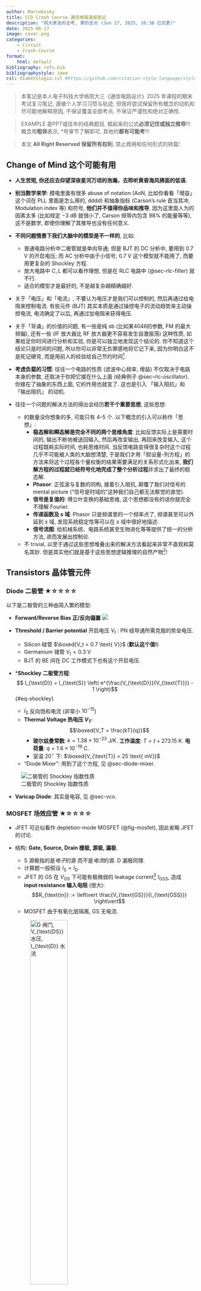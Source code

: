 ```yaml
---
author: Marcobisky
title: CCD Crash Course 通信电路速成笔记
description: "祝大家会的全考, 蒙的全对 (Jun 17, 2025, 16:38 已完更)"
date: 2025-06-17
image: cover.png
categories:
    - Circuit
    - Crash-Course
format: 
    html: default
bibliography: refs.bib
bibliographystyle: ieee
csl: diabetologia.csl #https://github.com/citation-style-language/styles
---
```


> 本笔记是本人电子科技大学格院大三《通信电路设计》2025 年课程的期末考试复习笔记, 遵循个人学习习惯与轨迹, 但我将尝试保留所有概念的动机和尽可能地解释原因, 不保证覆盖全部考点, 不保证严谨性和绝对正确性.

> EXAMPLE 是PPT或往年的经典题目, 框起来的公式**必须记住或独立推导**!!! 概念用**粗体**表示, *号章节了解即可, 其他的**都有可能考**!!!

> 本文 **All Right Reserved 保留所有权利**, 禁止商用和任何形式的转载!

## Change of Mind 这个可能有用 {#sec-change-of-mind}

- **人生苦短, 你还应去仰望深夜星河万顷的浩瀚，去聆听黄昏海风拂面的低语.**

- **别当数学来学**: 模电里面有很多 abuse of notation (AoN, 比如你看看「增益」这个词在 PLL 里面是怎么用的, dddd) 和抽象指标 (Carson's rule 首当其冲, Modulation index 等) 和符号, **他们并不值得你品味和推导**, 因为这里面人为的因素太多 (比如规定 $-3\text{ dB}$ 就很小了, Carson 频带内包含 $98\%$ 的能量等等), 这不是数学, 即使你理解了其推导也没有任何意义.

- **不同问题情景下我们大脑中的模型是不一样的**, 比如:
    - 普通电路分析中二极管就是单向导通; 但是 BJT 的 DC 分析中, 要用到 $0.7\text{ V}$ 的开启电压; 而 AC 分析中由于小信号, $0.7\text{ V}$ 这个模型就不能用了, 而要用更复杂的 Shockley 方程.
    - 放大电路中 $C, L$ 都可以看作理想, 但是在 RLC 电路中 (@sec-rlc-filter) 就不行.
    - 适合的模型才是最好的, 不是越复杂越精确越好.

- 关于「电压」和「电流」, 不要认为电压才是我们可以控制的, 然后再通过给电阻来控制电流. 有些元件 (BJT) 其实本质是通过操控电子的流动趋势来主动操控电流, 电流确定了以后, 再通过加电阻来获得电压.

- 关于「背诵」的价值的问题, 有一些是纯 sb (比如某4046的参数, FM 的最大频偏), 还有一些 (IF 放大器比 RF 放大器更不容易发生自激振荡) 这种性质, 如果给足你时间进行分析和实验, 你是可以独立地发现这个结论的. 你不知道这个结论只是时间的问题, 所以你可以非常无负罪感地将它记下来, 因为你明白这不是死记硬背, 而是用前人的经验给自己节约时间[^engineering].

- **考虑负载的习惯**: 往往一个电路的性质 (滤波中心频率, 增益) 不仅取决于电路本身的参数, 还取决于你把它接在什么上面 (经典例子 @sec-rlc-oscillator). 你接在了抽象的东西上面, 它的作用也就变了. 这也是引入 「输入阻抗」和 「输出阻抗」 的动机.

- 往往一个问题的解决方法的得出会经历**若干个重要思想**, 这些思想:
    - 的数量没你想象的多, 可能只有 4-5 个. 以下概念的引入可以称作「思想」:
        - **稳态解和瞬态解是完全不同的两个思维角度**: 比如反馈实际上是需要时间的, 输出不断地被送回输入, 然后再改变输出, 再回来改变输入, 这个过程既耗实际时间, 也耗思维时间. 当反馈电路变得很复杂时这个过程几乎不可能被人类的大脑想清楚, 于是我们才用「假设量-列方程」的方法来将这个过程各个量权衡的结果需要满足的关系形式化出来, **我们解方程的过程就已经符号化地完成了整个分析过程**并求出了最终的稳态解.
        - **Phasor**: 正弦波与复数的同构, 接着引入阻抗, 颠覆了我们对信号的 mental picture (“信号是时域的”这种我们自己都无法察觉的直觉).
        - **信号是复值的**: 傅立叶变换的基础思维, 这个思想都没有的话你就完全不理解 Fourier.
        - **传递函数及 $s$ 域**: Phasor 只是频谱里的一个频率点了, 频谱甚至可以外延到 $s$ 域, 发现系统稳定性等可以在 $s$ 域中很好地描述.
        - **信号流图**: 给机械系统、电路系统甚至生物进化等等提供了统一的分析方法, 进而发展出控制论.
    - 不 trivial, 以至于通过这些思想堆叠出来的解决方法看起来非常不直观和莫名其妙. 但是其实他们就是基于这些思想逻辑推理的自然产物[^math]!

[^engineering]: 有些数学家对工程学嗤之以鼻的原因本质上是对「经验主义」的怀疑.

[^math]: 这一点在纯数上尤为明显.

## Transistors 晶体管元件

### Diode 二极管 ★☆☆☆☆

以下是二极管的三种由简入繁的模型:

- **Forward/Reverse Bias 正/反向偏置**
    ![](diode-bias.jpg)

- **Threshold / Barrier potential** 开启电压 $V_t$ : PN 结导通所需克服的势垒电压.
    - Silicon 硅管 $\boxed{V_t = 0.7 \text{ V}}$ (**默认这个值!**)
    - Germanium 锗管 $V_t = 0.3 \text{ V}$
    - BJT 的 BE 间在 DC 工作模式下也有这个开启电压.

- ***Shockley 二极管方程**: $$ I_{\text{D}} = I_{\text{S}} \left( e^{\frac{V_{\text{D}}}{V_{\text{T}}}} - 1 \right)$${#eq-shockley}
    - $I_{\text{S}}$ 反向饱和电流 (非常小 $10^{-15}$)
    - **Thermal Voltage 热电压 $V_T$**: $$\boxed{V_T = \frac{kT}{q}}$$
        - **玻尔兹曼常数**: $k = 1.38 \times 10^{-23} \text{ J/K}$. **工作温度**: $T = t + 273.15 \text{ K}$. **电荷量**: $q = 1.6 \times 10^{-19} \text{ C}$.
        - 室温 $20^{\circ}$ 下: $\boxed{V_{\text{T}} = 25 \text{ mV}}$
    - "Diode Mixer": 用到了这个方程, 见 @sec-diode-mixer.

::: {.column-margin}
![二极管的 Shockley 指数性质](shockley.jpg)
:::

- **Varicap Diode**: 其实是电容, 见 @sec-vco.

### MOSFET 场效应管 ★☆☆☆☆

- JFET 可近似看作 depletion-mode MOSFET (@fig-mosfet), 因此省略 JFET 的讨论.

- 结构: **Gate, Source, Drain 栅极, 源极, 漏极**.
    - S 源极指的是*电子*的源 而不是*电流*的源. D 漏极同理.
    - 计算题一般假设 $I_{\text{S}} = I_{\text{D}}$.
    - JFET 的 GS 在 $V_{\text{GS}}$ 下可能有极微弱的 leakage current[^leakage-current] $I_{\text{GSS}}$, 造成 **input resistance 输入电阻** (很大): $$R_{\text{in}} := \left\vert \frac{V_{\text{GS}}}{I_{\text{GSS}}} \right\vert$$
    - MOSFET 由于有氧化层隔离, GS 无电流.

    ![G 闸门, $V_{\text{DS}}$ 水压, $I_{\text{D}}$ 水流](MOSFET-Water.GIF){width=50%}

[^leakage-current]: AoN, 应该记为 $I_{\text{GSL}}$ (gate-source leakage).

- MOSFET 分类:

    ![箭头 **in** 代表 n-channel](mosfet.png){#fig-mosfet}

    - **P/N channel 通道**: 根据**沟道**类型 (不是 substrate 类型!), 空穴: P channel, 电子: N channel.
    - **Depletion/Enhancement mode 耗尽/增强型**: 默认 (**GSS**, gate-source short) 闸门的状态, 导通: depletion, 不导通: enhancement (符号上断开).
    - $V_{\text{GS}}$ 控制闸门的方法是不一样的 (@fig-mosfet):
        - P-channel D Mode: 正电压 -> 吸引 n substrate 的电子 -> 中和掉 channel 的空穴 -> 截止
        - N-channel D Mode: 负电压 -> 吸引 p substrate 的空穴 -> 中和掉 channel 的电子 -> 截止
        - P-channel E Mode: 负电压 -> 排斥 n substrate 的电子 -> 增加 channel 的空穴 -> 导通
        - N-channel E Mode: 正电压 -> 排斥 p substrate 的空穴 -> 增加 channel 的电子 -> 导通
    

- 特性:
    - 以 S 源极为基准, 我们关心 $V_{\text{GS}}, V_{\text{DS}}, I_{\text{D}}$ 三者的关系 ($I_{\text{D}}$ 曲面)
    - **Q-point** (Quiescent)[^Q-point]: 静态工作点, @fig-ID-surface 上的每个点都是 Q-point.
        - 引入 Q-point 的原因是: 半导体元件在不同的输入**变化频率**下 即使输入的数值相同, 输出会有所差别. Q-point 代表这些点都是在输入变化很慢的情况下测出来的值, 即 **DC 工作点**、稳态值.
        - 所以模拟电路有必要区分 DC 和 AC 分析, 他们是不一样的.

    ![$I_{\text{D}}$ 曲面](ID-surface.png){#fig-ID-surface width=80%}

    - **Drain curve 漏极特性曲线**: 固定闸门 $V_{\text{GS}}$ 后的 水压与水流的关系.
        - **Ohmic region 欧姆区**: 相当于固定电阻. (改变闸门可以充当可变电阻)
        - **Active region 饱和区**: 水流不变了.
        - **Breakdown region 击穿区**: 水压太大, 水管坏了.
        - **Pinch-off** 对应的点是**抛物线**.

    ![Drain curve 漏极特性曲线](drain-curve.png){width=80%}

    - **Transfer curve 转移特性曲线**: 水压足够大时水流和闸门的关系 ($I_{\text{D}}$ 曲面沿 $V_{\text{DS}}$ 轴的投影).
        - **抛物线** 关系.
        - **默认饱和电流 $I_{\text{DSS}}$**: Drain to Source current with *gate* Shorted.
        - **跨导 $g_m$** (电阻的倒数): Drain curve 的斜率, 与闸门电压有关.

    ![Transfer curve 转移特性曲线](transfer-curve.png){#fig-transfer-curve width=80%}

[^Q-point]: 这是一个典型的教科书讲不明白的问题.

### BJT 三极管 ★★★★☆

> 大写表示 DC 工作模式 (e.g., $I_{\text{E}}, \beta_{\text{DC}}$), 小写表示 AC 工作模式 (e.g., $I_{\text{e}}, \beta_{\text{ac}}$). $\tilde{I}$: phasor, $i$: 瞬时值.

#### 结构 ★☆☆☆☆

::: {layout="[75,25]"}
![](BJT.png)

![](npn.gif){width=30%}
:::

- 结构: **Base, Collector, Emitter 基极, 集电极, 发射极**.

    - **npn, pnp** 两种, 因 doping 浓度不同而*不对称* ! npn 性能更好.

- 模型及可观测参数

    - **r Parameters** (resistance): $r'_e$ (**最重要**★★★★★), $r'_b, r'_c, \alpha_{\text{ac}}, \beta_{\text{ac}}$

    ![根据 $r'_b \approx 0$ 和 $r'_c \approx \infty$ 来简化模型](r-para.png){#fig-r-para width=70%}
    - **h Parameters** (hybrid): (Omitted).

#### 性质 ★★★★★ {#sec-bjt-properties}

- 特征曲线
    - 一般都在 active region 工作区
    - $I_C$ 不一定是 $I_B$ 的 $\beta_{\text{DC}}$ 倍, 在饱和区就不行 (@fig-BJT-saturation).

::: {.column-margin}
![饱和区没有放大](BJT-saturation.png){#fig-BJT-saturation}
:::

![抽象命名来了, 看看饱和区和工作区是不是你想的那样](BJT-characteristic.png){width=90%}

- AC & DC 下都有的性质:
    - 箭头代表 **总** (E) **电流** 参考方向, 不一定是实际电流方向. 三者满足 KCL: $$\boxed{ I_{\text{E}} - I_{\text{C}} - I_{\text{B}} = 0} $${#eq-kcl}

- DC 工作模式性质:
    - $\alpha, \beta$ 参数:$$ \alpha_{\text{DC}} := \frac{I_{\text{C}}}{I_{\text{E}}} \approx 0.99, \quad h_{\text{FE}} = \boxed{\beta_{\text{DC}} := \frac{I_{\text{C}}}{I_{\text{B}}}} \approx 99$$
    - B, E 可看作导通的二极管, PN结之间存在开启电压: $$\boxed{V_{\text{BE}} = V_t \approx 0.7 \text{ V}}$$

- AC 工作模式性质:

    - 发射极动态电阻 $$\boxed{r'_e \approx \frac{V_T}{I_{\text{E}}} = \frac{25\text{ mV}}{I_E}}$$

    - $\beta$ 参数: $$ \beta_{\text{ac}} := \frac{\Delta I_{\text{C}}}{\Delta I_{\text{B}}}$$
        - 造成 $\beta_{\text{DC}} \neq \beta_{\text{ac}}$ 的原因是 $I_{\text{C}}$-$I_{\text{B}}$ 关系是曲线:

        ![DC 模式相当于全局的流形, AC 模式相当于局部的切空间](dc-ac-beta.png){width=80%}

<!-- ----------------------------------------- -->
::: {.callout-important icon=true collapse=true}
## 有关 $V_T$ 和 $V_t$
**Mental picture**: 当我们将信号输入到 BJT 的 Base 时, 几乎就是 DC 信号, 波动幅度非常小!

BJT 正常工作时, 将 BE 看作导通的二极管, 自然有电压 $V_t \approx 0.7 \text{ V}$. $r'_e$ 不能被 DC 信号感受到, 只有小信号才能感受到. 小信号需要用更精确的模型 @eq-shockley 来计算. @fig-VT-Vt 在 $V_{BE} = 0.7\text{ V}$ 处的斜率就是 $r'_e$ 的倒数:
$$
\text{slope}|_{V = 0.7\text{ V}} = \frac{I_S}{V_T} \cdot e^{\frac{V}{V_T}} = \frac{1}{r'_e}
$$

我们 利用 @eq-shockley 将 $e^{\frac{V}{V_T}}$ 用 $I_E$ 表示:
$$
\text{slope}|_{I = I_E} = \frac{I_S}{V_T} \cdot \left(\frac{I}{I_S} + 1\right) = \frac{I}{V_T} + \underbrace{\cancel{\frac{I_S}{V_T}}}_{\to 0} = \frac{1}{r'_e}
$$

求得:
$$
r'_e = \frac{V_T}{I}
$$

$I$ 就是**当前** E 上的直流电流大小!

![](VT-Vt.png){#fig-VT-Vt width=70%}
:::
<!-- ----------------------------------------- -->


#### CE, CC 与 CB

- CE (Common Emitter) 共射放大器: 
    - $A_v \gg 1, A_i \gg 1$: 电压、电流增益都很高.
    - 可以推导: Base 输入电阻 $\boxed{R_{\text{in (base)}} = \beta_{\text{ac}} r'_e}$

- CC (Common Collector) 共集放大器:
    - $A_v \approx 1$: 基本不会放大电压, 所以称为 **Emitter Follower 跟随器**.
    - $A_i \gg 1$: 用于**电流放大**, 而不用于电压放大.
    - 输入阻抗很高.

- CB (Common Base) 共基放大器:
    - $A_v \gg 1$: 电压增益 $A_v$ 很高.
    - $A_i \le 1$: 电流只会减小.
    - 输入阻抗很低.



## Network Analysis 网络分析 ★★☆☆☆

### Thevenin & Norton 定理 {#sec-thevenin-norton}

> 任何一个只有电压源、电流源和电阻的网络, 都可以等效为 一个有内阻的电压源 或 一个有内阻的电流源[^reason].

[^reason]: 任何线性二端网络都可以这么等效, 原因是电源的 $V$-$I$ graph 是直线! 而非理想的 电压源 和 电流源 也是直线, 二者自由度都是 $2$, 因此相互等价.

$$
\boxed{
\begin{aligned}
V_{\text{TH}} &= V_{\text{open}} \\
I_{\text{N}} &= I_{\text{short}} \\
R_{\text{TH}} &= R_{\text{N}} = \frac{V_{\text{open}}}{I_{\text{short}}} \\
\end{aligned}
}
$${#eq-thevenin-norton}

![Thevenin 等效 和 Norton 等效](thevenin-norton.png){width=80%}

### Input & Output Impedance 输入/输出阻抗

> 一个线性网络作为负载时一定可以等效成一个电阻 (输入阻抗), 作为电源时一定可以等效成一个非理想电压源或电流源 (内阻就是输出阻抗).

- $R_{\text{in}}$ 就是该网络作为负载时两端的电压和电流之比.

### Conjugate Matching & Maximum Power Transfer 匹配负载与最大功率传输

> 阻抗匹配是一个实际中要考虑的问题, 而不是在纯理论层面上的问题, 所以会觉得有点脱节的感觉.

- 问题建模: @sec-thevenin-norton 的结论对稳态交流电路同样适用 (见 @fig-matched-network-demo)! 任意复杂线性网络:
    - 从外面看都只是一个内阻 $\tilde{Z}_0$ 的电压源 $\tilde{V}_0$ (相当于 Thevenin 等效).
    - 看外面都是一个阻抗为 $\tilde{Z}_L$ 的负载.
    - 问: 给定工作频率[^working-freq] $\omega_0$ 和 $\tilde{V}_0$, $\tilde{Z}_0, \tilde{Z}_L$ 满足什么的时候负载热功率最大?

[^working-freq]: 注意一个匹配电路只在一个工作频率下匹配, 而不是所有频率! 而我们会看到, 匹配后的频率恰好是协振频率 $\omega_0$, 所以用 $\omega_0$ 来表示工作频率.

- 当内外阻抗互为共轭时, 称该电路**阻抗匹配**, 此时**负载热功率[^power]达到最大**. $$\boxed{\tilde{Z}_0 = \tilde{Z}_L^*}$${#eq-conj-matching}

    ![阻抗匹配时相当于只有两个一样的纯电阻](conj-match-demo.png){width=70%}

[^power]: 稳态电路功率有很多定义 (比如: 有功功率, 无功功率, 视在功率, 热功率等), 这里指**热功率**.

- **Reflection Coefficient 反射系数**: 反映了负载阻抗与源阻抗的匹配程度, omitted.

<!-- ----------------------------------------- -->
::: {.callout-note icon=true collapse=true}
## 阻抗匹配条件的证明

![问题建模情景](matched-network-demo.png){#fig-matched-network-demo width=40%}

设 $\tilde{Z}_0 = R_0 + jX_0, \tilde{Z}_L = R_L + jX_L$, 负载的热功率:
$$
\begin{aligned}
P_L &= I_{\text{rms}}^2 R_L \\
&= \frac{1}{2} |\tilde{I}|^2 R_L \\
&= \frac{1}{2} \left| \frac{\tilde{V}_0}{\tilde{Z}_0 + \tilde{Z}_L} \right|^2 R_L \\
&= \frac{1}{2} \frac{|\tilde{V}_0|^2}{(R_0 + R_L)^2 + (X_0 + X_L)^2} R_L \\
\end{aligned}
$$

要 $P_L$ 最大, 分母必须最小, 显然当 $X_0 + X_L = 0$ 时即 @eq-conj-matching 时取最小.
:::
<!-- ----------------------------------------- -->

### Matching Network Design 匹配网络设计 {#sec-matching-network-design}

> 有很多种匹配网络可供选择: $\pi, T$ 形网络等, 本文只考虑 $T$ 形网络. 本章重度依赖 @sec-q-factor-1st-order 的结论.

- 问题描述: 给定 纯电阻内阻 $R_0$ 的交流电源 $V_0$ 和 纯电阻负载 $R_L$, 在它们中间设计一个 $T$ 形网络使阻抗匹配.
    - 既然是设计匹配网络, 就不能用纯电阻了 (@fig-matching-wrong-design), 不然能量白白消耗掉了, 只能用**纯电抗 $X$ 元件** ($X_p, X_s$ 都可以是 $L$ 或 $C$, 一般串联的用 $L$, 并联的用 $C$), 它们只储能, 不耗能.

:::{.column-margin}
![谁教你这样设计网络的?](matching-wrong-design.png){#fig-matching-wrong-design}
:::

![根据 $R_0, R_L$ 的大小结合 @eq-q-factor-serial-parallel-conversion 的结论要设计成不同的 $T$ 形网络](matching-right-design.png){#fig-matching-right-design width=90%}

- 解法: ★★★★★
    - **根据 $R_0, R_L$ 的大小选择网络类型**: 见 @fig-matching-right-design.
    - **用电阻之比算 $Q$**: @eq-q-factor-serial-parallel-conversion 的第一个公式.
    - **再用 @fig-Q-factor-1st-order 的两个公式得出 $X_s, X_p$**.
    - **最后用 $X_s, X_p$ 计算出 $L, C$ 的值**: 一般串联的用 $L$, 并联的用 $C$.
        

<!-- ----------------------------------------- -->
::: {.callout-note icon=true collapse=true}
## EXAMPLE: 匹配网络设计
![题目描述](matching-example-problem.png){width=80%}

![设计图, $R_{-}, R_{+}$ 对应 $R_0, R_L$](matching-example-network.png){width=40%}

![计算电抗和其对应的 $L, C$ 值](matching-example-calculation.png){width=80%}
:::
<!-- ----------------------------------------- -->


## Amplifier Circuit 放大电路分析 ★★★★☆

### 分析纲领 ★★★★★

> 一个放大电路对 DC 和 AC 的作用是单独的, 我们先分开分析, 实际上的情况是两个分析结果的叠加!

::: {.column-margin}
![电容通交隔直](capacitor-mental-picture.jpg)
:::

- DC 和 AC 的情况下, 放大电路的等效电路是不一样的.

- 我们只需要考虑**等效电路**, 电容和电感在等效电路中是不存在的.

    - **DC 分析**: 
        - 电容开路, 电感短路[^ideal-CL].
        - 画 **Thevenin 等效电路**

            ![DC等效电路 及其Thevenin等效](Theveninising.png){#fig-Theveninising}

    - **AC 分析**:
        - 电容短路, 电感开路.
        - $V_{\text{CC}}$ 相当于接地 (任何不变的信号都相当于接地)
        - 电压、电流默认取 RMS $V_{\text{rms}}$ 计算 (峰值也行其实), $\boxed{V_p = \sqrt{2} V_{\text{rms}}}$
        - **Bypass Capacitor**: 与某个电阻 $R$ 并联的电容, 使得交流信号在至少 $f_{\min}$ 频率下看起来无阻抗, $C$ 必须足够大 ($X_C$ 必须足够小): $$\boxed{X_C \le \frac{R}{10}}$$ 

    - 将等效电路中的 BJT 换成 @fig-r-para (b) 中的模型, 然后当作正常电路分析即可.

[^ideal-CL]: 理想电容记为 $C_{\infty}$, 理想电感记为 $\text{RFC}$ (Radio Frequency Choke).

- 最后 DC 和 AC 的结果叠加起来, 注意 **这时候 $V_{\text{CC}}$ 不能接地了**[^ce-180], 所有元件都正常. 

[^ce-180]: 特别是在分析为什么 Common Emitter 相位是 180 度的时候, $V_\text{C} = V_{\text{CC}} - I_\text{C} R_\text{C}$, $$V_B \uparrow \implies I_B \uparrow \implies I_C \uparrow \implies V_\text{C} \downarrow$$


<!-- ----------------------------------------- -->
::: {.callout-note icon=true collapse=true}
## EXAMPLE: Thevenin 等效电路

![求解 @fig-Theveninising](dc-example.png)

@fig-Theveninising 中 $A$ 点电压不能直接分压求解! 虽然 $I_{\text{A}}$ 很小: $$ V_A \neq \frac{R_2}{R_1 + R_2} V_{\text{CC}}$$

要用 Thevenin 等效电路求解!
:::
<!-- ----------------------------------------- -->

<!-- ----------------------------------------- -->
::: {.callout-note icon=true collapse=true}
## EXAMPLE: Bypass Capacitor 大小的计算
![Bypass Capacitor 大小的计算](bypass-capacitor.png)
:::
<!-- ----------------------------------------- -->



<!-- ### Common Emitter (CE) 共射放大器 -->


## Mixer Circuit 混频电路 ★★★☆☆

- 目的: 其实就是完成了**调制和解调**的时候将两个正弦信号 $v_1, v_2$ 乘在一起的过程
    - $v_1 = V_1 \cos(\omega_1 t), v_2 = V_2 \cos(\omega_2 t)$
    - 一般要结合滤波器保留需要的频率成分 (上边带  $\omega_1 + \omega_2$ 或 下边带 $|\omega_1 - \omega_2|$, 为了区分 **Rejection 滤波**, 姑且叫做 **"Second" 滤波**[^second]).
- 由于产生了新的频率成分, 需要引入二极管之类的**非线性元件**.

[^second]: 我自己起的名字, 只是因为他在 Rejection 滤波器之后.

### Common Mixer 常见混频器 {#sec-common-mixer}

#### Diode Mixer 二极管混频器 {#sec-diode-mixer}

![](diode-mixer.png){#fig-diode-mixer width=60%}

- @fig-diode-mixer 1 点电压 $V_1 = (v_1+v_2)/2$, 相当于两个交流电压源 $v_1, v_2$ 串联.
- Diode Mixer 要求 $v_1, v_2$ 很小 (所以 $i_D$ 也很小), 二极管要用 **Shockley 方程** 来建模!
- 由 Taylor 展开 Shockley 方程, $i_D$ 有 $v_D, v_D^2, v_D^3, \cdots$ 成分, 分别对应:
    - 一次谐波: $\omega_1, \omega_2$
    - 二次谐波: $2 \omega_1, 2 \omega_2, \omega_1 + \omega_2, |\omega_1 - \omega_2|$
    - 更高次谐波 ...

::: {.column-margin}
![二极管混频器输出的频谱](diode-freq.png)
:::

#### BJT & JFET Mixer 晶体管混频器

![以 BJT Mixer 为例](BJT-mixer.png){#fig-bjt-mixer width=60%}

- BJT 的 B, E 间其实是隐藏的二极管 (见 @sec-bjt-properties)
- BJT Mixer 自带放大效果 (输出的电流可以比较大).
- @fig-bjt-mixer 的 $L, C$ 是带通滤波器 (**"Second" 滤波**)
- 若换成 JFET Mixer, 不再满足 Shockley 方程, 而是 Transfer curve 的**二次关系** (@fig-transfer-curve), 没有高次谐波成分了, nice!

#### Dual-Gate MOSFET Mixer 

(Omitted)

#### Diode Ring Modulator 环形调制器 {#sec-ring-modulator}

![环形调制器输入 $e_i$ 输出 DSB-SC 调制信号, 载波一般用矩形波](Ring-modulator.png){width=70%}

### Image Frequency 镜像频率 {#sec-image-frequency}

- 混频器输出的二次谐波里的 $|\omega_1 - \omega_2|$ 项不仅有希望的 $f_{\text{RF}}$ 频率, 还有可能存在的 **镜像频率** $f_{\text{image}}$.

- **Image frequency rejection**: 当我们 mixing 后需要保留 $|\omega_1 - \omega_2|$ 成分时, 我们不希望受到 $f_{\text{image}}$ 的干扰, 所以加一个 BPF 来滤掉它 (@fig-rejection-filter)

::: {.column-margin}
![Rejection 滤波器例子](rejection-filter.png){#fig-rejection-filter}
:::

![用带通滤波器滤掉可能存在的镜像频率, 定量分析见 @sec-rlc-rejection-filter, $\omega_{\text{IF}}$ 见 @sec-heterodyne](image-rejection.png){#fig-image-rejection width=60%}

## RLC 电路作为滤波器 {#sec-rlc-filter}

> 这门课中 含有 RLC 这个电路整体的地方包括: **Image Rejection 滤波器, 振荡器的反馈电路, PLL 的 loop filter 低通滤波**, 我们单独来看一看.

> **High Frequency Effects/Parasitic Effects 高频/寄生效应**: $R, L, C$ 元件甚至导线在高频时表现不再理想, 都有了**寄生电容**和**寄生电感**. 但这超出了电路的集总 (lumped) 假设, 一般不讨论.

:::{.column-margin}
![$L$ 在高频下变成 $RLC$ 电路了](parasitic-effect.png)
:::

### Resonance 协振

- **Tank circuit**: 并联 $LC$ 电路中是有储存的能量的, 所以称为 Tank.

- **Flywheel effect**: $LC$ 电路中 $L$ 和 $C$ 之间有能量交换 (用弹簧振子类比, 弹性势能和动能之间的交换).

- 协振时 $LC$ 串联电路相当于短路, $LC$ 并联电路相当于断路. 即电路表现为**纯电阻**, 即: $$\boxed{\Im{(Z)} = 0, \quad \text{or } \Im{(Y)} = 0}$$

    - 对 $LC$ 电路, $$\Im (Z) = \Im \left(\frac{1}{Cj\omega_0} + Lj\omega_0\right) = 0 \implies \boxed{\omega_0 = \sqrt{\frac{1}{CL}}}$${#eq-resonance}
    - 对 $RLC$ 电路 (@fig-RLC-resonance), 算 $Y$ 更方便: $$\Im (Y) = \Im \left(\frac{1}{R + Lj \omega_0} + Cj \omega_0\right) = 0 \implies \omega_0 = \sqrt{\frac{1}{CL}-\frac{R^2}{L^2}}$$

:::{.column-margin}
![对于 $Q>10$ 的 $RLC$ 电路可以忽略 $R$](RLC-resonance.png){#fig-RLC-resonance}
:::

### Q-factor 品质因数

> Q-factor 在一阶系统和二阶系统都有定义, 但不太一样. 先是在二阶系统上定义, 再**形式化**地迁移到了一阶系统上.

#### 二阶系统 ($C, L$ 都存在)

> Q-factor 衡量了一个二阶电路的滤波品质. $Q$ 越大, 滤波器的频率选择性越好.

:::{.column-margin}
![$Q$ 越大, 滤波器的频率选择性越好](Q-factor-demo.png)
:::

- **Dissipation** $D := 1/Q.$

- 等价定义(或推论):
    - 二阶系统 (如弹簧振子模型) **在共振(协振 resonance)条件下** ($\omega_0$), 系统储存的能量与一个周期内消耗的能量 (在 $R$ 上) 之比, 的 $2\pi$ 倍: $$ Q := 2\pi \cdot \frac{ \text{Energy stored}}{\text{Energy dissipated in one period}}$$ 这是其定义式, 但不会用它来计算, 可以由这个式子推出所有以下结论:
    - 串联协振 (记忆: 串联电流主导, $R$ 在分母, $R$ 越大越耗能, $Q$ 越小): $$ \boxed{Q = \frac{\omega_0 L}{R} = \frac{1}{\omega_0 C R}}$${#eq-serial-Q} 并联协振 (记忆: 并联电压主导, $R$ 在分子, $R$ 越大泻能越慢, $Q$ 越大): $$ \boxed{Q = \frac{R}{\omega_0 L} = \omega_0 C R}$${#eq-parallel-Q} 这两个式子在 @sec-q-factor-1st-order 被形式化地迁移到了一阶系统上, 在匹配网络设计 (@sec-matching-network-design) 中频繁用到!
    - 不管串/并联协振, $Q$ 都可由 中心频率和 $-3\text{ dB}$ 带宽之比来表示 : $$\boxed{Q = \frac{\omega_0}{\Delta \omega}}, \Delta \omega = \omega_2-\omega_1, \quad \text{when } 20\lg|H(\omega_{1,2})| = -3\text{ dB}$${#eq-q-center-over-bandwidth}
    - $\omega_0$ 是 $\omega_1$ 和 $\omega_2$ 的几何平均: $$\boxed{\omega_0^2 = \omega_1 \omega_2}$$ 但是实际上很接近算数平均, 所以可以这样算截止频率 $\omega_1, \omega_2$: $$ \begin{cases} \omega_1 &= \omega_0 - \frac{\Delta \omega}{2} \\ \omega_2 &= \omega_0 - \frac{\Delta \omega}{2}\end{cases}$$

        ![$\omega_0$ 是 $\omega_1$ 和 $\omega_2$ 的几何平均, 但计算时可用算数平均来近似计算](RLC-BPF.png){width=60%}

:::{.column-margin}
「半功率」点 $-3\text{ dB}$ 对应的 $\omega$ 叫 **截止频率**, $|H|^2 = 0.5$.
:::

#### 一阶系统 ($RC$ 或 $RL$ 电路) {#sec-q-factor-1st-order}

> 直接将 @eq-serial-Q 和 @eq-parallel-Q 的 $\omega_0$ **形式化**地替换成当前的频率 $\omega$, 所以一阶电路的 $Q$ 不再固定, **跟工作频率有关**.

![电容和电感可以进一步抽象为纯虚数的电抗 $X$, $s, p$ 代表 series, parallel](Q-factor-1st-order.png){#fig-Q-factor-1st-order width=80%}

- **Serial-Parallel Conversion**
    - **动机**: @fig-Q-factor-1st-order 中两种电路的总体来说就是一个阻抗 $Z_s, Z_p$, **给定频率 $\omega$**, $R_s, R_p$ 和 $X_s, X_p$ 要满足什么条件他们可以完全等效? i.e., $Z_s = Z_p$.
    - **结论**: 等效时, **并联**的电阻和电抗都要大一些:
        $$
        \boxed{
        \begin{aligned}
        \frac{R_p}{R_s} &= 1+Q^2 \\
        \frac{X_p}{X_s} &= 1+\frac{1}{Q^2}
        \end{aligned}}
        $${#eq-q-factor-serial-parallel-conversion}

<!-- ----------------------------------------- -->
::: {.callout-note icon=true collapse=true}
## @eq-q-factor-serial-parallel-conversion 的推导

@fig-Q-factor-1st-order 中串联和并联的阻抗 $Z_s, Z_p$ 为:
$$
\begin{aligned}
Z_s &= R_s + j X_s \\
\frac{1}{Z_p} &= \frac{1}{R_p} + \frac{1}{j X_p}
\end{aligned}
$$

令 $Z_s = Z_p$, 实部与虚部分别相等, 再代入 @fig-Q-factor-1st-order 中的公式 (由于等效, 串联和并联的电路的 $Q$ 肯定一样, $Q \equiv \frac{X_s}{R_s} = \frac{R_p}{X_p}$) 即可:
$$
\begin{aligned}
&\frac{1}{R_s + j X_s} = \frac{1}{R_p} + \frac{1}{j X_p} \\
\implies &\frac{R_s - jX_s}{R_s^2 + X_s^2} = \frac{1}{R_p} - j \frac{1}{X_p} \\
\implies &\begin{cases} \Re = \frac{R_s}{R_s^2 + X_s^2} = \frac{1}{R_p} \implies \frac{R_p}{R_s} = 1 + \frac{X_s^2}{R_s^2} = 1 + Q^2 \\ \Im = \frac{X_s}{R_s^2 + X_s^2} = \frac{1}{X_p} \implies \frac{X_p}{X_s} = 1 + \frac{R_s^2}{X_s^2} = 1+\frac{1}{Q^2} \end{cases}
\end{aligned}
$$
:::
<!-- ----------------------------------------- -->


### RLC 电路作为 Image Rejection 滤波器 {#sec-rlc-rejection-filter}

将 @fig-rejection-filter 作为一个整体, 其 admittance ([导纳](https://en.wikipedia.org/wiki/Admittance)) $Y$ 跟输入频率有关, 算出来是:
$$
\boxed{
|Y| = Y_0 \sqrt{1+(\delta Q)^2}
}
$$
其中 $Y_0$ 是电路在协振 $\omega_0$ 时的导纳. $\delta := \frac{\omega}{\omega_0} - \frac{\omega_0}{\omega}$, $Q$ 是品质因数.

给 $a, b$ 输入相同的电流 phasor $\tilde{I}$, $\tilde{V}_{ab}$ 的长度代表了滤波后的电压信号振幅, 由 $|\tilde{V}_{ab}| = |\tilde{I}| / |Y|$ 知: 滤波器的输出**反比**于 $|Y|$. 

以 $\omega_0$ 点为参考, 定义滤波器在 @fig-image-rejection 的 任意频率 $\omega$ 上的 **attenuation** $|A_r|$ 为 (一般还要化成 $\text{dB}$ 单位):
$$
\boxed{
|A_r| := \left|\frac{\tilde{V}_\omega}{\tilde{V}_{\omega_0}}\right| = \frac{Y_0}{Y} = \frac{1}{\sqrt{1+(\delta Q)^2}}
}
$$

<!-- ----------------------------------------- -->
::: {.callout-note icon=true collapse=true}
## EXAMPLE: RLC Rejection 滤波器 attenuation 的定量分析

![](RLC-rejection-example.png)
:::
<!-- ----------------------------------------- -->

### RLC 电路作为振荡器的反馈电路 ★★★★★ (See @sec-design-positive-feedback) {#sec-rlc-oscillator}

#### Phase-shift oscillator 只有 $RC$ 的反馈

> @fig-phase-shift-osc-struct 结构的振荡器输出的中心振荡频率 $$\boxed{\omega_0 = \frac{1}{\sqrt{6}RC}}$${#eq-pso-omega0}

![Phase-shift oscillator 的反馈电路结构](Phase-shift-osc-struct.png){#fig-phase-shift-osc-struct width=80%}


<!-- ----------------------------------------- -->
::: {.callout-note icon=true collapse=true}
## @eq-pso-omega0 推导过程

![Phase-shift oscillator 的中心频率的推导过程](Phase-shift-osc-derive.png){#fig-phase-shift-osc-derive}

注意: **不能用三个 $RC$ LPF 的连级来计算!**, 因为每加一个 $RC$ 就相当于加了负载 (这个思想见 @sec-change-of-mind), 会影响之前的电路的滤波性质:

![加 Buffer 才能用连级的思想](RC-with-buffer.png)

:::
<!-- ----------------------------------------- -->


<!-- ----------------------------------------- -->
::: {.callout-note icon=true collapse=true}
## EXAMPLE: 用 @eq-pso-omega0 来计算输出频率

![](phase-shift-osc-calculation.png)
:::
<!-- ----------------------------------------- -->

#### Tapped network 含 $RLC$ 的反馈 {#sec-tapped-network}

> **Tapped network**: 一个电路从中间某两个部分引出两条线[^tap] (称为 "tap") 分别作为输入和输出后形成的二端网络.

[^tap]: 比如滑动变阻器的滑片可称为 "tap".

::: {.column-margin}
![Tapped network 例子](tapped-network.png){#fig-tapped-network}
:::

- 根据所用的不同 Tapped network (@fig-tapped-network), 给振荡器起了不同名字 (仅仅是起个名字): **Hartley, Colpitts, Clapp**, etc.

- **这里题目一般只会叫你算中心频率 $\omega_0$, 只要将他给的电路进行 AC 等效, 然后与 @fig-osc-feedback 进行对比找出 $\beta(s)$ 的部分, 这个部分是一个 $LC$ 协振电路, 是一个 BPF, 所以其协振频率就是振荡器的输出频率 $\omega_0$![^omega0]**

[^omega0]: 这也是为什么协振频率和振荡器的输出频率是都用 $\omega_0$ 表示的原因.

<!-- ----------------------------------------- -->
::: {.callout-note icon=true collapse=true}
## EXAMPLE: 找出下面振荡器的反馈部分 并算出其输出频率

::: {layout="[50,50]"}
![Hartley: $\omega_0 = 1/\sqrt{(L_1+L_2)C}$](Hartley1.png){width=90%}

![Hartley: 跟左边一样](Hartley2.png){width=90%}
:::

![Colpitts: $\omega_0 = 1/\sqrt{[C_1C_2/(C_1+C_2)]L_1}$](Colpitts.png){#fig-Colpitts width=60%}

注意上面的 BJT 的 Base 上并不是没有输入, 而是省略了正向开启电压提供电路.
:::
<!-- ----------------------------------------- -->

### $RC$ 电路作为 PLL 的 Loop Filter {#sec-rc-pll}

::: {.column-margin}
![$RC$ 低通滤波器](RC-filter.png){#fig-rc-filter}
:::

- @fig-rc-filter 的传递函数为: $$F(s) = \frac{1}{1+RCs}$$ 其 **截止频率** $\omega_p$ 来自「半功率」点: $$|F(s)|^2 = \frac{1}{1+(RC\omega_p)^2} = \frac{1}{2} \implies \boxed{\omega_p = \frac{1}{RC}}$$





## Oscillator Circuit 振荡器 ★★★☆☆

> 程序的执行需要时钟, 我们需要一个电路, 它可以**自发持续稳定** (而不是像 $LC$ 电路被动地) 地输出一个周期信号 (e.g., 正弦波), 称为**振荡器**. 如果频率还能调整的话就更好 (VCO, Voltage Controlled Oscillator).

### 电路振荡要满足的条件

![用正反馈来产生自发振荡, 振荡的根源在于内部的热噪声](positive-feedback.png){#fig-osc-feedback width=70%}

- 为什么会自发震荡? (热噪声见 @sec-noise)
    - **热噪声不可避免**
    - **热噪声为白噪声 (频谱中含有所有的频率)**, 通过线性系统有制造出任意想要的频率的潜力.
    - 我们希望小噪声在正反馈系统里不断被「放大」[^amp] (用 $A(s)$), 而且能够筛选出我们想要的频率 $\omega_0$ (用 $\beta(s)$, $\omega_0$ 是振荡器的自发频率, 称为**中心频率或工作频率**, 是反馈 $LC$ 电路中的协振频率).

- **Barkhausen Stability Criterion 巴克豪森准则**: @fig-osc-feedback 要振荡, 必须满足 (但不保证振荡):
$$
\boxed{
\begin{cases} |A \beta| \ge 1 \\ \angle (A \beta) = 0 \end{cases}
}
$$

<!-- ----------------------------------------- -->
::: {.callout-note icon=true collapse=true}
## Barkhausen 准则的理解
一个小噪声在 $\omega$ 频点每经过一次系统回来后都被「放大」了:
$$
H(j \omega) = A(j \omega) \beta(j \omega)
$$

那这个信号一遍又一遍经过系统出来以后被「放大」了:
$$
1 + H(j \omega) + H(j \omega)^2 + H(j \omega)^3 + \cdots 
$${#eq-geometric-series}

这是一个等比数列, 要想震荡, 这个值一定不能收敛, 也就是公比不能太小:
$$
|H(j \omega)| \ge 1
$$

另外回来的相位必须跟原来同向 (相位差是零, $\angle(A \beta) = 0$), 不然 @eq-geometric-series 的每一项就会均匀分布在复平面上, 会被平均掉.

真实的过程就是 @eq-geometric-series 的求和是很快地一项一项求和 (因为**反馈是需要时间的**, 如果反馈不需要时间就不会震荡了, 如果宇宙是计算机的话, 直接 run time error), 如果发散的话就一直来回变化怎么也停不下来, 也就是在时间上震荡, 如果我们直接列方程求解的话是想一步到位求出稳态 (见 @sec-change-of-mind), 但是它收敛不了, 最后的结果就是无穷大.

如果我们要输出固定的频率的话, 只需要在反馈的过程中让 $\beta(s)$ 筛选出我们想要的频率就行了 (BPF). 
:::
<!-- ----------------------------------------- -->


[^amp]: 在 @sec-change-of-mind 中我们提到过「信号是复值的」, 这意味着「放大」这个词不一定代表指数增长的信号, 也代表正弦信号, 指数信号和正弦信号的在复数看来本质是一样的.

### 设计正反馈电路 {#sec-design-positive-feedback}

> 现在要设计 @fig-osc-feedback 中的反馈电路 $\beta(s)$, 目标是要跟 $A(s)$ 一起满足 Barkhausen 准则, 而且要滤出所需震荡频率 $\omega_0$. 简单起见, 就用 $LC$ 电路吧.

- 这个正反馈电路可以只含有 $RC$ 元件, 也可以利用 $RLC$ 的协振, 所有内容见 @sec-rlc-oscillator.

### VCO (Voltage Controlled Oscillator) 电压控制振荡器 {#sec-vco}

> VCO 接收一个电压[^voltage-notation] $V_o$, 输出一个频率与之 近似线性 的周期信号.

[^voltage-notation]: Notation 开始变得抽象了, 用 $V_o$ 是因为 PLL 里面 VCO 的输入是 LPF 的输出, 所以用 out.

:::{.column-margin}
![VCO 输入输出近似线性 (见 @eq-vco-linear)](VCO-plot.png){#fig-VCO-plot}
:::

- **Varicap (Varactor) diode 可变电容**: 这种电容的电容值 $C_D$ 可通过外界输入的电压 $V_D$ 来调节 ($C_0 \approx 18\text{ pF}$ 是 $V_D$ 等于零的电容值): $$\boxed{C_D = \frac{C_0}{\sqrt{1 + \frac{|V_D|}{0.5}}}}$$
    - VCO 就是用了 varicap diode 的自发 oscillator, 通过输入电压, 改变电容值, 进而通过 @eq-resonance 改变振荡频率.

[^gain]: 开始 AoN 了, 如果 VCO 的输入是电压, 输出是正弦波, 增益应该是输出比输入, 但 $K_O$ 的定义中输出好像变成了频率而不是信号值本身了. 这样的 AoN 在 PLL 中很多, 要注意说增益的时候输入、输出「被隐性地认为」是什么: 信号值, 频率还是相位!



### PLL (Phase Locked Loops) 锁相环 ★★★★★

> 锁相环可以看作 VCO 的应用, 它接收一个周期信号, 输出一个与之相位同步 (当然频率也要一样) 的周期信号 (正弦波或方波)[^meaning].

[^meaning]: 这样做看起来没啥意义? 其实可以改装 PLL 造出电脑里那么高的时钟频率发生器, 也可以让单片机的定时器可以定到宇宙毁灭. (用 frequency multipler 的连级! 见 @fig-PLL-freq-mult 和 @fig-CO-modulator).

:::{.column-margin}
![PLL 甚至可以把 frequency divider 变成 frequency multipler](PLL-freq-mult.png){#fig-PLL-freq-mult}
:::

![PLL 都有的结构, LPF 也叫 **Loop Filter**](PLL-struct.png){#fig-PLL-struct width=70%}

- PLL 工作的几个阶段 Stages:
    - **Free running**: 没有输入, PLL 也会有输出, 频率是 VCO 的中心频率 $\omega_0$.
    - **Capture**: 突然输入一个周期信号, 只有当这个信号的频率接近 $\omega_0$ 时 (具体来说, 要在 **Capture range 捕获范围**内, 见 @fig-capture-lock-range), 输出才能锁定到输入.
    - **Lock**: 输出锁定到输入. 而且我们可以改变输入频率, 但是不能超过 **Lock range 锁定范围** (大于捕获范围!), 不然失去锁定.

:::{.column-margin}
![PLL 的锁定范围大于捕获范围](capture-lock-range.png){#fig-capture-lock-range}
:::

- @fig-PLL-struct 中模块的细节[^AoN-again]:
    - **Phase Detector 鉴相器 (PD)**: 输入两个周期信号 ($v_i(t), v_{\text{osc}}(t)$), 输出他们的某种运算后的信号 $v_{\varphi}(t)$ (一般是乘积 (用 Mixer), 或 $XOR$)
        - **Phase Detector Gain 鉴相器增益[^pdg]**: $$\boxed{V_o = \textcolor{green}{{K_D}} \Delta \varphi}$${#eq-pd-gain}
        - $K_D$: 增益, $\Delta \varphi$: PD 输入的两路信号的相位差.
    - **Loop Filter 低通滤波器**: 对 $v_{\varphi}(t)$ 进行平滑 (滤波), 变成近似直流信号 $V_o$, 这个电压反应了 $v_i(t)$ 和 $v_{\text{osc}}(t)$ 的相位差. (具体电路见 @sec-rc-pll)
    - **VCO**
        - **Frequency sensitivity (gain) 频率灵敏度 (增益)[^gain]**: $$\boxed{\omega_{\text{osc}} = \omega_0 + \textcolor{green}{K_O} V_o}$${#eq-vco-linear}
        - $K_O$: 频率灵敏度
        - 输入为 $0$ 时也有频率 $\omega_0$ (@fig-VCO-plot).
    - **Loop Gain 总增益**: $$\boxed{\textcolor{green}{{K_V}} := \textcolor{green}{{K_D K_O}}}$$
        

[^AoN-again]: 抽象 Notation 来了, 大家坐稳.

[^pdg]: 准确来说应该是 PD 和 LPF 的组合增益. 这个组合的输入「被隐性地认为」是相位差 (而不是输入信号本身), 输出就是正常的电压.



#### 4046 PLL

![4046 PLL 是一种只能输入和输出**方波**的锁相环 (因为用了 $XOR$ 做 PD)](PLL4046.png){#fig-PLL4046 width=80%}

- @fig-PLL4046 中的VCO 增益可以通过 $C_1, R_1, R_2$ 来调节:
    - 为了正常工作, 必须满足[^crr]: $\boxed{100\text{ pF}\le C_1 \le 100\text{ nF}, 10\text{ k}\Omega \le R_{1,2} \le 1\text{ M}\Omega}$
    - @fig-PLL4046 VCO 的 `in` 的电压 和 `out` 的频率分别对应 @fig-VCO-plot 中的 $V_0$ 和 $\omega_{\text{osc}}$. 调整 $C_1, R_1, R_2$ 也可以改变[^omega-f] $\omega_{\min}$ 和 $\omega_{\max}$: 
        $$
        \boxed{
        \begin{aligned}
        \omega_{\min} &= \frac{1}{R_2(C_1 + 32\text{ pF})} \\
        \omega_{\max} - \omega_{\min} &= \frac{1}{R_1(C_1 + 32\text{ pF})}
        \end{aligned}
        }
        $$

[^crr]: 这 sb 玩意儿都要背, 真是佛了.

[^omega-f]: ppt 上写的是 $f$ 而不是 $\omega$, 但用 $f$ 明显单位不对啊, 牛魔的.


## Modulation & Demodulation 调制解调 ★★★★★

> **Modulation 调制**是用某个高频 (e.g., $1\text{ GHz}$) 的 **carrier 载波信号** 的某个特性 (幅度, 频率, 相位) 来表示一个低频  ($200\sim 3\text{ kHz}$) 的 **intelligence / message 信息信号** 的过程.

- 不调制的问题:
    - 信号频率都相近, 信号间会 interference 干扰.
    - 低频信号传输需要几千米长的天线

- ***!!!!!!!!!!!!!!!!!! Notation 符号声明 !!!!!!!!!!!!!!!!!!***
    - **Intelligence 信息信号**[^modulating]: $e_i = E_i \cos(\omega_i t)$ (若不是正弦信号, 则约定 $E_i := |\min(e_i)|$, 调制指数要用.)
    - **Carrier 载波信号**[^carrier]: $e_c = \cos(\omega_c t)$
    - **Modulated 调制 (后的) 信号**: $e$

[^carrier]: 这里用 normalized 归一化的载波信号, PPT 上是 $e_c = E_c \cos(\omega_c t)$, 但是后面乘载波的时候又用的是 $\cos(\omega_c t)$, 回字的四种写法, 研究这个没有意义.

[^modulating]: 注意跟 modulated 调制 (前的) 信号区分开来.


### AM 调幅

> AM 调制的信息在调制信号的幅度里面. 而且有很多种 AM 的方法[^am-method]: **DSB-SC, DSB-WC, SSB, VSB**, etc.

[^am-method]: Abbr. Double/Single/Vestigial (残留) Sideband- Suppressed/With Carrier.

#### AM 方法1: DSB-SC

<!-- ----------------------------------------- -->
::: {.callout-note icon=true collapse=true}
## DSB-SC 调制框图古早笔记

![DSB-SC 调制框图 (省略所有放大器)](DSB-SC.jpeg){#fig-dsb-sc}
:::
<!-- ----------------------------------------- -->

- @fig-dsb-sc 中的乘法器一般用 **Ring Modulator 环形调制器** (见 @sec-ring-modulator).
    - 生成 SC 调制信号的调制器都叫 **Balanced Modulator 平衡调制器**, Ring Modulator 是 Balanced Modulator 的一种.


#### AM 方法2: DSB-WC

> 目标: 调制信号的 **包络** 要能还原原始信息信号的波形.

![DSB-WC 调制框图 (省略所有放大器)](DSB-WC.png){#fig-dsb-wc}

- DSB-WC (Double Sideband With Carrier) 调制出来的信号: $e(t) = (e_i(t) + E_c) \cdot e_c(t)$

- **Modulation Index 调制指数**[^index]: (见 @fig-dsb-wc 红色框框, $E_i$ 的定义见符号声明!) $$\boxed{m_a := \frac{E_i}{E_c}}$$
    - **Under-modulation**: $m_a \le 1$, 有效的调制.
    - **Over-modulation**: $m_a > 1$, 包络会被削顶, 无法还原原始信息信号的波形.

[^index]: 这是一个典型的工程上一拍脑袋想出来的鸡肋度量, 三种调制都有这个概念, 但都不能用统一起来, 极不富有美感. 但根据 [Wiki](https://en.wikipedia.org/wiki/Frequency_modulation#Modulation_index) 的说法: "The modulation index indicates by how much the modulated variable varies around its unmodulated level", 还是有点道理的.

:::{.column-margin}
![不同的调制指数](mod-index.gif)
:::

- **Transmitted Power 传输功率**: 当 $e_i$ 为正弦信号 (a.k.a. 单音信号) 时我们有: $$\boxed{P_t = P_c \left(1 + \frac{m^2}{2} \right)}$${#eq-am-power}
    - 载波信号的功率 $P_c = E_c^2/2$
    - **传输载波的功率至少占了 $2/3$** ($m = 1$ 时).
    - 若将 $e_c$ 和 $e$ 功率信号分别接到天线 (视为一个电阻 $R$) 上, 分别产生了电流 $I_c, I_t$. 由 $P = I^2 R = V^2/R$ 知, 功率大的信号 $e_c$ 产生了更大的电流和电压 (正比于幅值 $E$): $$\boxed{I_t = I_c \sqrt{1 + \frac{m^2}{2}}, \quad E_t = E_c \sqrt{1 + \frac{m^2}{2}}}$$

<!-- ----------------------------------------- -->
::: {.callout-note icon=true collapse=true}
## @eq-am-power 的推导
@fig-dsb-wc 中调制信号
$$
\begin{aligned}
e &= (e_i + E_c)e_c  \\
&= E_c (m \cos(\omega_i t) + 1) \cdot \cos(\omega_c t) \\
&= \underbrace{E_c \cos(\omega_c t)}_{P_1=\frac{E_c^2}{2}} + \underbrace{\frac{E_c m}{2} \left[\cos((\omega_c + \omega_m)t) + \cos((\omega_c - \omega_m)t)\right]}_{P_2=\left(\frac{E_c m}{2}\right)^2}
\end{aligned}
$$

总传输功率
$$
P_t = P_1 + P_2 = \frac{E_c^2}{2} \left(1+\frac{m^2}{2}\right)
$$
:::
<!-- ----------------------------------------- -->

:::{layout="[50,50]"}
![](High-level-modulation.png){width=90%}

![](Low-level-modulation.png){width=90%}
:::

- **High / Low Level Modulation 高/低电平调制**: 实际调制过程中 在输入和调制信号发射之间 肯定包含信号的放大 (@fig-dsb-wc 省略了), 是先调制再放大 还是 先放大再调制呢? (都可以)

    - **High Level Modulation**: 先放大再调制 (在 High 功率 Level 调制), 适合高功率要求[^high-level-mod], 如 radio broadcasting 广播塔台.
    - **Low Level Modulation**: 先调制再放大 (在 Low 功率 Level 调制), 适合功耗低、低功率要求, 如通信模块.
        - 要求后续的放大器是线性的 (不能用 Class C 了)!

[^high-level-mod]: 为什么不能都用这种调制方法? 有一类放大器 ([Class C](https://en.wikipedia.org/wiki/Power_amplifier_classes#Class_C)) 对纯载波 $e_c$ 的功率放大效果非常好, 但是是非线性的, 所以不能用于放大 $e$.

#### AM 方法3: SSB ★★★★★

> 动机: 我们发现 (@fig-dsb-wc) 在 DSB 中调制信号的频谱上有两份原始信息, 为了减小带宽资源, 可以用 SSB Generator[^some-methods] 只传输一份 (USB 或 LSB[^sideband], 见 @fig-ssb) 就可以了, 这就是单边带调制.

[^some-methods]: SSB Generator 的实现方法包括: phase shift, **selective filtering** (包括 One-step 和 Two-step 版本), Weaver's method ("Third Method"), etc.

[^sideband]: Abbr. Upper/Lower Sideband.

![SSB **简化的**调制框图 (省略所有放大器)](SSB.png){#fig-ssb}

- **SSB 与 SSB-SC**[^ssb-sc]: SSB 不传输载波, 但 SSB-SC 传输一个微弱载波! 我没写反.
    - Suppressed Carrier 又称 **Pilot Carrier** (导频载波), 可进行同步.

[^ssb-sc]: 这样命名是生怕老子学会吗, 不知道你佛不佛, 反正我是佛的.

- **SSB 的优点**:
    - 节省了传输**载波**和**其中一个边带**的功率
    - **接收端噪声能量少**. 因为 SSB 的带宽小, 接收端滤波器带宽也会小, 而噪声功率 $\propto$ 带宽.
    - **抗选择性衰落 (Selective Fading)**. @fig-dsb-sc 双边带解调端信号的重建用到两个边带的叠加, 不同频的边带从电离层 (ionosphere) 反射回来后折射角和路径不同 (选择性衰落), 使得两个边带不对称, 重建信号失真. 而 SSB 只用一个边带, 不受选择性衰落影响.

- **SSB Selective Filtering**: 
    - 是 SSB Generator 的其中一种实现方法.
    - 原始信号必须要有 **Band Gap** $\Delta f$. (比如人声音一般大于 $100\text{ Hz}$, 所以人声信号 $\Delta f = 200\text{ Hz}$, 见 @fig-ssb-selective-q)
    - 需要一个高 roll-off 的滤波器 (**原因是 Band Gap 很小**), 其 $Q$-factor 为: $$\boxed{Q = \frac{f_c \sqrt{|H|}}{4 \Delta f}}$$ 其中 $|H|$ 是该滤波器的传递函数在 Rejected Sideband 上的取值 (一般告诉你多少 $\text{dB}$, 代入公式时不能用 $\text{dB}$).
    - **(Two-step) SSB Transmitter 发射机**: 
        - 动机: **截止频率很高的滤波器很难有很高的 roll-off.** 传输的频率一般要达到 $\text{MHz}$, 如果将 $e_i$ 直接搬移到这个频率, 很难造出高 roll-off 的滤波器进行 SSB filtering. **但是低截止、高 roll-off 的滤波器还是有的**. 所以我们先将 $e_i$ 用这个滤波器搬移到一个低的频段, 用低截止高 roll-off 的滤波器滤波 (相当于增大 Band Gap, 见 @fig-ssb-two-step), 再用一个高截止低 roll-off 的滤波器进行真正的 SSB Filtering. 即**先增大 Band Gap, 再 SSB Filtering.**

            ![SSB "Two-step Method" 调制过程, 信号频谱变化见 @fig-ssb-two-step](SSB-modulation-block-diagram.png){#fig-ssb-modulation-block-diagram width=90%}

<!-- ----------------------------------------- -->
::: {.callout-note icon=true collapse=true}
## EXAMPLE: SSB Selective Filter 的 $Q$ 计算

![$\log^{-1} x = 10^x$ 抽象符号](SSB-selective-Q.png){#fig-ssb-selective-q}
:::
<!-- ----------------------------------------- -->

<!-- ----------------------------------------- -->
::: {.callout-note icon=true collapse=true}
## Two-step SSB 调制框图 (@fig-ssb-modulation-block-diagram) 详细过程古早笔记

![Two-step SSB 调制信号图](SSB-two-step.jpeg){#fig-ssb-two-step}
:::
<!-- ----------------------------------------- -->

<!-- ----------------------------------------- -->
::: {.callout-note icon=true collapse=true}
## EXAMPLE: Two-step 方法中第二个滤波器的 $Q$-factor 计算
HINT: 用 @eq-q-center-over-bandwidth 来算 $Q$. 说实话说这个中心频率应该取 $3.1\text{ MHz}$ 或 $2.9\text{ MHz}$, 这道题不好

!["In the previous slide" 指 @fig-ssb-modulation-block-diagram](Q-factor-two-step.png)
:::
<!-- ----------------------------------------- -->


#### *AM 方法4: VSB

> VSB 提供了针对 SSB 中高截止、高 roll-off 的滤波器难以实现的问题, VSB 滤波器不要求高 roll-off, 只需满足一些条件 (易于满足, 见 @fig-vsb) 即可. SSB 可看作 VSB 的特例.

<!-- ----------------------------------------- -->
::: {.callout-note icon=true collapse=true}
## VSB 调制框图古早笔记

VSB 很聪明地利用了解调的时候两边的频谱会合起来的特点, 不需要他们完全不重合, 只需要他们重合的部分加起来刚好是原来的频谱就行. 

![VSB 调制框图 (省略所有放大器)](VSB.jpeg){#fig-vsb}
:::
<!-- ----------------------------------------- -->


### PM & FM 角度调制

> 我们会看到 (@eq-pm-phase, @eq-fm-phase) PM 和 FM 不能说一摸一样, 只能说完全没区别. 这是因为 frequency 和 phase 是密切相关的, 频率是相位的导数, **FM 调 $e_i$ 相当于 PM 调 $e_i$ 的积分; PM 调 $e_i$ 相当于 FM 调 $e_i$ 的微分**, 所以它们统称为**角度调制**.

- Let $e(t) = \cos (\varphi(t))$, (e.g., $\varphi(t) = \omega t + \theta$)
    - 称 $\varphi(t)$ 为 **Phase 相位**.
    - 称 $\mathrm{d} \varphi / \mathrm{d} t$ 为 **Instantaneous frequency 瞬时频率**.

#### PM 调制

- **目标**: 让 $e(t)$ 与 $e_c(t)$ 的 **相位差** 正比于 $e_i(t)$ 的幅度: $$\varphi(t) = \omega_c t + \underbrace{k_p e_t(t)}_{\Delta \varphi}$${#eq-pm-phase}
    - **Modulation Index 调制指数**: 调制信号 $e$ 的最大相移 ($\Delta \varphi := \varphi_e - \varphi_c$, 调制信号 $\cos$ 里面的东西减掉载波 $\cos$ 里面的东西): $$\boxed{m_p := (\Delta \varphi)_{\max}}$$

#### FM 调制

- **目标**: 让 $e(t)$ 与 $e_c(t)$ 的 **瞬时频率差** 正比于 $e_i(t)$ 的幅度: 
    $$
    \begin{aligned}
    \frac{\mathrm{d} \varphi(t)}{\mathrm{d} t} &= \omega_c + \underbrace{k_f e_t(t)}_{\Delta \omega} \\
    \implies \varphi(t) &= \omega_c t + \underbrace{k_f \int_{-\infty}^{t} e_t(\tau) \mathrm{d} \tau}_{\Delta \varphi}
    \end{aligned}
    $${#eq-fm-phase}



    - **Deviation Ratio (DR) 偏差比**: 调制信号 $e$ 的最大频偏 $(\Delta f_e)_{\max}$ 与 信息信号 $e_i$ 最大频率 $(f_i)_{\max}$ 之比: $$\boxed{\text{DR} := \frac{(\Delta f_e)_{\max}}{(f_i)_{\max}}}$$
        - **Modulation Index 调制指数**: 是 DR 的特例, 即当 $E_i$ 是单音信号时的 DR: $$\boxed{m_f := \frac{(\Delta f_e)_{\max}}{f_i}}$$
        - 广播 FM 最大频偏默认值: $$\boxed{(\Delta f_e)_{\max} = \pm 75\text{ kHz}}$$
        - **Wideband 宽带 FM**: $\boxed{\text{DR}\ge 1}$, 反之为 **Narrowband 窄带 FM**.

- **Carson's Rule 卡森规则** ★★★★★
    - 引入动机: **$e(t)$ 的瞬时频率范围 $\neq$ $e(t)$ 的频谱带宽!!!** ($e(t)$ 的带宽比 瞬时频率范围 要宽)
    - 对于 FM, $e$ 的 **非负频率带宽** 大致为 $m_f$ 的分子分母加起来 (的两倍): $$\boxed{B = 2 \left((\Delta f_e)_{\max} + (f_i)_{\max} \right)}$$

        ![FM 调制信号 $e(t)$ 的频谱: $(\pm) (\Delta f_e)_{\max}$ 是 Max Frequency Deviation 最大频偏, 瞬时频率范围的一半](Carson-rule.png){width=55%}

    - **若后续有 $N$ 倍频器, 则 frequency deviation 也会放大 $N$ 倍** (见 @fig-CO-modulator).
    - 对于 PM, 相当于对 $e_i$ 的导数进行 FM 调制.
    - **Bessel 函数**: 可用于定量计算单音信号 $e_i = \cos(\omega_i t)$ 的频谱 (注意只是单音信号). 由计算[^carson]可知单音信号的 FM 调制波的频谱是离散的, 第 $n$ 个 频点上的幅度正比于 第一类 Bessel 函数的系数 $J_n(\beta)$.

[^carson]: Jacobi–Anger 展开: $$\cos\left(\omega_c t + \beta \sin \omega_m t\right) = \sum_{n=-\infty}^{\infty} J_n(\beta) \cdot \cos\left[(\omega_c + n\omega_m)\,t\right]$$


- FM 调制器电路:
    - **Varactor Modulators**: 其实就是直接用 VCO 来当调制器, 比如用 @fig-Colpitts, 把其中一个电容换成 $e_i$ 控制的 varicap diode 就行. (PPT 上的图在 @fig-Varactor-modulator.)
        - 缺点: 当没输入 ($e_i = 0$) 的时候, 这种用 $LC$ 当反馈的 VCO 甚至不能输出精确稳定的载波频率! 所以我们会用 **晶振 (Crystal Oscillator)** 来产生精确的载波频率:
    - **Crystal Oscillator Modulators**: 用晶振来产生精确的载波频率. 由于 **晶振的频率可以被跟其串联的电容稍稍改变**, 所以我们可以用一个 varicap diode 作这个电容, 再用 $e_i$ 来控制这个 varicap diode.
        - 优点: 用晶振来产生载波非常精确, 且受温度影响小.
        - 问题: 晶体的频率调节范围非常小 ($100\text{ Hz}$), 但 FM 的频偏最好要达到 $\text{kHz}$ ($75\text{ kHz}$), 所以要用 **Frequency Multiplier 倍频器** 来增大频率 (**frequency deviation 也会等比增大**).

        ![Crystal Oscillator Modulators: 用晶振 + Multipler 的组合来产生 FM 调制信号](CO-modulator.png){#fig-CO-modulator width=80%}

    - **10-GHz SiGe integrated VCO**: 看不懂, 见 @fig-SiGe, omitted.

:::{.column-margin}
![PPT 上的 Varactor Modulators 电路, 本人太菜, 实在没看出当 $e_i$ 为 $0$ 时为啥会振荡, 哪里有反馈?](Varactor-modulator.png){#fig-Varactor-modulator}
:::

:::{.column-margin}
![10-GHz SiGe integrated VCO 电路](SiGe.png){#fig-SiGe}
:::

- FM 解调器电路:
    - **Slope Detector + Envelope Detector 方法**: 利用一个频率响应是线性的滤波器 (Slope Detector, 比如 @fig-slope-detector-bpf 中的 $LC$ 并联电路) 将 FM 信号转换为 AM 信号, 再用 DSB-WC 的方法 (Envelope Detector) 解调 (@fig-slope-detector-bpf).
        - 由于 @fig-slope-detector-bpf 以载波频率为中心 $2(\Delta f_e)_{\max}$ 的范围内输出幅度没有很线性, 所以这种方法不适用与频偏范围过大的 FM 信号.

        ![先用 Slope Detector 转为 AM 信号, 再直接用 DSB-WC 的方法解调](slope-detector.png){width=80%}

    - **Pulse-Averaging Discriminators**: 注意到 FM 的幅度其实没有携带信息, 只需要观察 FM 信号 **在时间轴上的交点的密集程度** 就可以判断瞬时频率了:

        ![Pulse-Averaging Discriminator: 不用多说, 看图](Pulse-Averaging.png){#fig-Pulse-Averaging width=80%}

    - **Quadrature Detectors 正交解调器**: 用 @fig-Quadrature-Detector-XOR 将频率信息转为相位差 $\Delta \varphi$ 信息 (调整 $C_2, L$ 的值使其协振频率恰为载波频率 $\omega_0$ 就可以使: 当 $e(t)$ 的频率恰为 $\omega_0$ 时 $\Delta \varphi = 90^\circ$ (所以叫 "Quadrature"); 当 $e(t)$ 有频偏 $\Delta f$ 时 $\Delta \varphi$ 会随之线性变化), 然后用一个 PD 和 LPF 的组合 (比如 @fig-Quadrature-Detector-XOR 中的 $XOR$ 和 $RC$ 电路, 增益用 @eq-pd-gain 算) 来将这个相位差信息正比地转换为 DC 电压信息.

        ![一种用 $XOR$ 作为 PD 的正交解调器, IF input 为 @fig-Pulse-Averaging 的 B 点信号](Quadrature-Detector-XOR.png){#fig-Quadrature-Detector-XOR width=85%}

:::{.column-margin}
![$LC$ 电路作为 Slope Detector: 利用频率响应近似线性的特性将 FM 信号转换为 AM 信号](slope-detector-bpf.png){#fig-slope-detector-bpf}
:::

### RF 接收机与解调

> 这一章最难学. RF 接收机的任务就是在空气中提取我们要的信号频率成分, 并恢复原始信号. 这不就是解调吗? 并不是, 在解调之前, 还有一个 “前端电路” , 要解决以下问题: 要根据不同调制方法 (AM, FM) 适配, 必须能调谐 (tune, 俗称调台). 为了保留动机, 我们将从简单到复杂介绍.

- RF 接收机的特性参数: (概念定义见 @sec-noise, 可视化见 @fig-RF-metrics)
    - **Selectivity 选择性**: 接收机能否精准地选出我们要听的台 (BPF 的 $Q$-factor 越大越好).
    - **Sensitivity 灵敏度**: 接收机能听到的最小的信号功率, 等于**实际 Noise Floor 乘期待的 SNR**, 在对数层面上是加: $$\boxed{S_n = \sum P_n + \text{SNR}_{\text{desired}} ~[\text{dB}]}$$
    - **Dynamic Range (DR) 动态范围[^dynamic]**: 接收机能处理多大范围的输入信号强度, 一般用 $\text{dB}$ 度量.
        - 一般定义为: 放大器能放大的最大信号功率 (用 $1\text{ dB}$ 点来定义[^1dB]) 与 接收机能听到的最小信号功率 (就是灵敏度!) 之比, 在对数层面上是减: $$\boxed{\text{DR} = P_{1\text{ dB}} - S_n ~[\text{dB}]}$$
        - 如果题目告诉你最小最大的信号对应的电平是 $1\text{ mV}$ 和 $1\text{ V}$, 则: $\text{DR} = 20 \lg \left(\frac{1}{0.001}\right) = 60\text{ dB}.$
    - **Fidelity 保真度**: 接收机输出的波形是否与原始调制信号一致.
    

![部分 RF 接收机的特性参数的总结 (这图挺好的)](RF-metrics-summarize.png){#fig-RF-metrics width=80%}


[^dynamic]: "Dynamic" 在音乐上是 “强弱” 的意思, 跟这里的意思一样.

[^1dB]: 你可能会问: 放大器能一直线性放大信号吗? 肯定不是的! 那什么时候不能放大了? 我们规定: **当放大器输出的信号小于期待值 $1\text{ dB}$ 的时候**, 此时的 **输入信号功率** 是该放大器能有效放大的最高功率信号, 称为 **1dB Compression Point $P_{1\text{ dB}}$**. ![$S_{\text{in}}$ 是该放大器的 **1dB Compression Point**](compression-point-1db.png)

#### TRF (Tuned Radio Frequency) 接收机

![TRF 的三个 stage, $\omega_{\text{RF}}$ 是我们想听的台的频率](TRF.png){#fig-TRF width=80%}

- 三个 Stage[^TRF-stage]: **RF stage, Detector stage, Audio stage**.
    - 其实这就比解调器多了一个 RF stage (也称 **Pre-selector**) 的频率选择, 即可以 “调台” 了.

[^TRF-stage]: 命名挺抽象的.

- **当频率很高时 (RF)**, 会有如下问题:
    - **低 Selectivity 选择性**: 会接收到很多其他的台.
    - **不稳定, 容易自激振荡**: 这样接收器就变成振荡器了哈哈. 一般是由 parasitic capacitance (寄生电容) 导致的.

#### Heterodyne Receiver 外差接收机 {#sec-heterodyne}

> 既然直接处理射频频率太高了, 那就先降下来呗. Heterodyne 的核心思想就是把各种射频信号 (RF) “变频”成一个**固定**的**中频** (**IF**) 信号后再去处理. 其实就在 TRF 的 Stage 1,2 之间加了一个 **IF Section**. 这样既解决了频率太高的问题, 又让后续的电路只要处理一个**固定的** IF 频率就行了.

![Heterodyne 比 TRF 多了一个中频率转换, 包含一个 Mixer 和一个 BPF, LNA 只是用来放大的 (见 @sec-noise)](Heterodyne.png){#fig-Heterodyne width=80%}

- **Superheterodyne Receiver 超外差接收机**: 有两个或更多的 IF Section.


- **IF 中频**: 调节 LO 的频率可以使得 IF 的频率固定: $$\boxed{\omega_{\text{IF}} := |\omega_{\text{RF}} - \omega_{\text{LO}}|}$$ 由于取了绝对值, 引申出了以下概念:
    - **Image Frequency 镜像频率**: 
        - 有一个不是 $\omega_{\text{RF}}$ 频率的信号 ($\omega_{\text{image}}$) 也混进来了 (见 @sec-image-frequency).
        - 是 Mixer 的常见问题, @fig-image-rejection 中 BPF 就是 RF stage 的 Pre-selector, 目的就是尽可能地减小 $\omega_{\text{image}}$.

    - **注入类型**:
        - **High Side Injection 高侧注入**: $\omega_{\text{LO}} > \omega_{\text{RF}}$
        - **Low Side Injection 低侧注入**: $\omega_{\text{LO}} < \omega_{\text{RF}}$

- **AGC (Automatic Gain Control) 自动增益控制**: 输入接收机信号的强度可能会像 Gustav Mahler 的交响曲一样忽大忽小, 造成解调失败. AGC 就是帮你 “平衡音量”, 缩小响度范围的.

- **Harmonic distortion 谐波失真**: 由于我们的 Mixer 不是理想的, 在混频过程中会产生高次谐波 (见 @sec-common-mixer).
    - **Total Harmonic Distortion (THD) 总谐波失真**: 衡量谐波失真的程度. 设基波与高次谐波的幅度为: $V_1, V_2, V_3, \ldots$, THD 定义为**所有高次波与基波功率的比例**: $$\boxed{\text{THD} := \sqrt{\frac{V_2^2 + V_3^2 + \cdots}{V_1^2}}}$$


#### Thermal Noise 热噪声 {#sec-noise}

> 区别于外界的噪声, 热噪声是**系统本身**的电信号**白噪声** (每个频率上的能量密度是均匀的), 由于系统中电阻里的电子会因为温度而发生热运动, 故称为热噪声. 它正是振荡器起振的种子.

- **(导线) 热噪声功率**: (不考虑器件热噪声)
    - 正比于**温度和带宽** $$\boxed{P_n = kTB}$$
        - $k$: **Boltzmann constant 玻尔兹曼常数**: $1.38 \times 10^{-23} \text{ J/K}$, $T$: 系统的温度 (单位为 K), $B$: 带宽 (单位为 Hz)
        - 为什么跟带宽有关? 因为 “每个频率上的能量密度是均匀的”.
        - **Noise Floor**: 单位带宽 ($B=1\text{ Hz}$) 上的热噪声功率. $$\text{Noise Floor} = kT$$
            - 当 $T = 290\text{ K}, \boxed{\text{Noise Floor} = -174 \text{ dBm/Hz}} = -204 \text{ dBW/Hz}$.
            - 为什么功率的单位是 $\text{dB}$? 因为这里是用了**以 $1\text{ W}$ 和 $1\text{ mW}$ 为基准的功率度量**:$$\begin{aligned} \text{dBW} &:= 10 \log_{10}\left( \frac{P}{1~\text{W}} \right) \\ \text{dBm} &:= 10 \log_{10}\left( \frac{P}{1~\text{mW}} \right) \end{aligned}$$

- **(器件) 热噪声因子 Noise factor ($F$)**:

    ![](noise-factor.png){#fig-noise-factor width=70%}

    - **定义**: 一个放大器输入信号的信噪比 (SNR) 与输出信号的 SNR 的比值: $$\boxed{F := \frac{\text{SNR}_{\text{in}}}{\text{SNR}_{\text{out}}} = \frac{S_i / N_i}{S_i G / ((N_i + N_a) G)} = 1+\frac{N_a}{N_i}}$$
        - $N_a$: 归一化 $G$ 引入的噪声[^n-i-defn]
        - **Noise Figure ($\text{NF}$)**: 仅仅是化成 $\text{dB}$, 注意 $F$ 本来就是功率比了 (而不是幅值比), 所以用 $10$ 当系数: $$\boxed{\text{NF} := 10 \lg F}$$
        - 由于所有放大器都可能有热噪声 ($N_a \ge 0$), 所以 $F \ge 1, \text{NF} \ge 0$.

    - **Friis Formula**: 用来计算连级放大器的总噪声因子, 稍微算一算, 结果是这个: $$\boxed{F_{\text{total}} = F_1 + \frac{F_2 - 1}{G_1} + \frac{F_3 - 1}{G_1 G_2} + \frac{F_4 - 1}{G_1 G_2 G_3} + \cdots}$$

        ![Friis Formula 用来计算连级放大器的总噪声因子, $G = G_1G_2G_3G_4$](friis-cascade.png){#fig-friis-cascade width=70%}


[^n-i-defn]: 这个概念跟 [Wiki](https://en.wikipedia.org/wiki/Noise_figure#Noise_factor_as_a_function_of_additional_noise) 的定义不一样, Wiki 上没有归一化 $G$.


- **总热噪声功率**
    - 在 Noise Floor 的基础上, 我们还要乘上**带宽 $B$ 和放大器增强的倍数 $F$**, 在 $\log$ 层面体现为加和: $$\boxed{\sum P_n =  -174 + 10 \lg B + \text{NF} ~[\text{dBm}]}$$
        - 这是一个电路最低的噪声功率, 也称 **True (实际) Noise Floor**. 

- **Low Noise Amplifier LNA 低噪声放大器**: 一个以 $\omega_{\text{RF}}$ 为中心频率的放大器. 由于 RF 信号本身很弱, 后续电路听不到 (而 RF stage 只有选择作用而没有放大作用), 所以加一个放大器用来放大微弱的 RF 信号.
    - 叫做 “低噪声” 是因为一般的放大器在放大信号的同时会引入很多的**热噪声** (系统本身的噪声, 不是外界的!), 而 LNA 本身的热噪声很小.


## A & D 模数转换 ★★★★★

### Op-amp 运算放大器

> 运算放大器用了反馈电路来实现放大, 微分, 积分等运算. **这些你都不需要会**, 这些反馈最后的结果就是下面的模型, 用他们对付模数转换足够. (这个思想见 @sec-change-of-mind)

$$
\boxed{
\begin{aligned}
I_{R_1} &= I_{R_2} \\
\implies \frac{V_{\text{in}}}{R_1} &= -\frac{V_{\text{out}}}{R_2}
\end{aligned}
}
$$

![用跷跷板来思考 Op-amp, $+$ 接地相当于 $-$ 接地](op-amp.png)

### ADC

- 步骤
    - **Sampling & Holding 采样保持**: 时域离散化 (**信号值还是模拟的**)
        - **Nyquist-Shannon 采样定理**: 

            ![Nyquist 采样定理: 如果你看到的版本是用时域诠释的, 我很好奇你是怎么理解的](Nyquist-Thm.png){width=80%}

            - $2f_0$: 采样频率的最小值, 称为 **Nyquist rate**
            - **Aliasing 混叠**: $f_s \le 2f_0$, 由于在频域上频谱重叠在了一起, 所以称为混叠. 这时无法复原原始信号.
                - **Bandlimiting 带限化**: 此时可对原始信息做一点牺牲, 在采样前用 **Anti-aliasing filter 反混叠滤波器** 将原信号的频谱缩小到满足 Nyquist 采样定理的范围内.

        - 3 种方法采样后的波形: **Ideal, Natural, Flattop**

            ![3 种方法采样后的波形](sampling-methods.png)

    - **Quantization & Encoding 量化编码**: 信号值也离散化
        - 采样保持的输出是 $[V_{\min}, V_{\max}]$ 之间的电压信号, 用 $n$-bit ADC 对其进行均匀分割成 $2^n$ 个 **量化区间** (称为**量化**), 再给每个**区间**一串二进制数 (称为**编码**).
        - **Resolution 分辨率**: $$\boxed{\Delta := \frac{V_{\max} - V_{\min}}{2^n}}$$
        - **Quantization Error 量化误差信号**: 是一个电压噪声, (@fig-quantization-error). 当我们用每个量化区间中点代表量化后的信号时, 这个噪声的功率达到最小 (所以以后都用区间中点吧).

:::{.column-margin}
![不用区间中点时的量化误差信号](Quantization-error.png){#fig-quantization-error}
:::

[^time-domain-explain]: 如果时间上只取部分点的话 (Sampling), 怎么可能复原原来的信号? 其实 Nyquist 采样定理应该反过来理解: **如果只取部分点都能复原原来的信号的话, 那么这个信号一定是被 $\ge 2f_0$ 的采样频率采样过的.**

- 电路实现
    - **Successive Approximation ADC**
    - **Dual Slope (aka Integrating) ADC**
    - **Flash ADC**: 速度最快.



### DAC[^dac-ppt]

[^dac-ppt]: 我只想说 PPT 这一章可真够啰嗦的.

- 为什么需要 DAC?  (数字信号的局限性[^limitations])
    - 我们 percept 到的信号是模拟的 (比如声音)
    - 世界是模拟的, 只有模拟信号才能跟他们 interact (DAC as a bridge)
    - 数字化的过程中有信息损失
    
[^limitations]: 资产阶级的局限性 (幻视


- 电路实现
    - **Weighted Resistor DAC**

        ![Weighted Resistor DAC: 通过调整 $R_1$ 来实现 DAC, 用导纳思考更好, 一般情况下 $R_f = R$](weighted-register-dac.png){#fig-weighted-register-dac}
        - Motivation: 一个很自然的想法是利用 Op-amp, 通过数字输入 $D = [D_3:D_0]$ 来控制接入电阻的数量, 进而控制 $R_1$ 的大小, 我们期待 $D$ 越大, $R_1$ 越小, 这样 $V_{\text{out}}$ 就会越大, 即 $R_1$ 的导纳满足: $$Y_1 \propto D_0+2D_1+4D_2+8D_3$$
        - $Y_1$ 和 $D$ 的关系: $$\boxed{Y_1 = \frac{1}{R}\left(\frac{D_0}{8} + \frac{D_1}{4} + \frac{D_2}{2} + D_3\right)}$$
        - 局限性: 电阻随比特数指数级增大, 需要精确的电阻

    - **R-2R Ladder DAC**[^r-2r-dac]

        ![R-2R Ladder DAC: 用电流思考而不是等效电阻 $R_1$, 一般情况下 $R_f = R$](R-2R-ladder.png)
        - 这个结构要论证叠加的话别看等效电阻 $R_1$, 看电流, 电流满足叠加定理.
        - 推导可用 @fig-R-2R-ladder-explain 树结构思考. 先只考虑单独接通一个节点 (注意没接通的节点是接地而不是浮空!!) 上面的节点接通电流最大, 从上到下指数减小, 因此上面节点是 $D$ 的高位.
        - $Y_1$ 和 $D$ 的关系: $$\boxed{Y_1 = \frac{1}{R}\left(\frac{D_0}{16} + \frac{D_1}{8} + \frac{D_2}{4} + \frac{D_3}{2}\right)}$$


:::{.column-margin}
![每根线段代表 $R$, 电阻树的简化涉及**电阻等效**和**电源等效**, 两个节点同时接入电流满足叠加定理](R-2R-ladder-explain.png){#fig-R-2R-ladder-explain}
:::

[^r-2r-dac]: 这个结构真是太精妙了, 很难说它是怎么想出来的.

<!-- 
```python
#| label: fig-polar
#| fig-cap: "A line plot on a polar axis"

import numpy as np
import matplotlib.pyplot as plt

r = np.arange(0, 2, 0.01)
theta = 2 * np.pi * r
fig, ax = plt.subplots(
  subplot_kw = {'projection': 'polar'} 
)
ax.plot(theta, r)
ax.set_rticks([0.5, 1, 1.5, 2])
ax.grid(True)
plt.show()
``` -->